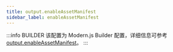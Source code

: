 ```yaml
---
title: output.enableAssetManifest
sidebar_label: enableAssetManifest
---
```


:::info BUILDER
该配置为 Modern.js Builder 配置，详细信息可参考 [output.enableAssetManifest](https://modernjs.dev/builder/api/config-output.html#output-enableassetmanifest)。
:::


<Main />
